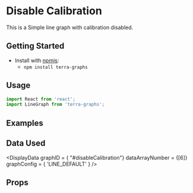 
# Disable Calibration
This is a Simple line graph with calibration disabled.

## Getting Started

- Install with [npmjs](https://www.npmjs.com):
  - `npm install terra-graphs`

## Usage
```jsx
import React from 'react';
import LineGraph from 'terra-graphs';
```
## Examples
<LineGraph />

## Data Used
<DisplayData graphID = { "#disableCalibration"} dataArrayNumber = {[6]} graphConfig = { 'LINE_DEFAULT' } />

## Props
<PropsTable />
